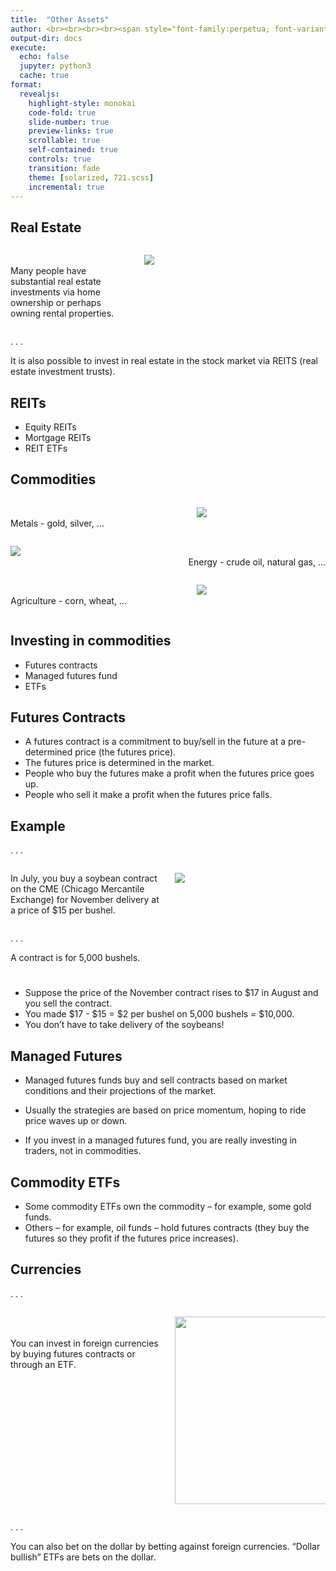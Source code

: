 ```yaml
---
title:  "Other Assets"
author: <br><br><br><br><span style="font-family:perpetua; font-variant:small-caps; color:#606060;">Kerry Back</span><br><br><img src="RiceBusiness-transparent-logo-sm.png"  height=80>
output-dir: docs
execute:
  echo: false
  jupyter: python3
  cache: true
format: 
  revealjs:
    highlight-style: monokai
    code-fold: true
    slide-number: true
    preview-links: true
    scrollable: true
    self-contained: true
    controls: true
    transition: fade
    theme: [solarized, 721.scss]
    incremental: true
---
```


## Real Estate 

:::: {.columns}
::: {.column width="40%"}
<br>
Many people have substantial real estate investments via home ownership or perhaps owning rental properties.
:::
::: {.column width="60%"}
::: {.fragment .fade-up}
![](images/monopoly.jpg)
:::
:::

::::

. . .

It is also possible to invest in real estate in the stock market via REITS (real estate investment trusts).

## REITs

- Equity REITs
- Mortgage REITs
- REIT ETFs

## Commodities 

:::: {.columns}
::: {.column width="60%"}
<br>
Metals - gold, silver, $\ldots$
:::
::: {.column width="20%"}
![](images/goldbars.png)
:::
::: {.column width="20%"}
:::
::::

:::: {.columns}
::: {.column width="20%"}
![](images/oilrig.png)
:::
::: {.column width="60%"}
<br>
<p align=right>
Energy - crude oil, natural gas, $\ldots$
</p>
:::

::::

:::: {.columns}
::: {.column width="60%"}
<br>
Agriculture - corn, wheat, $\ldots$
:::
::: {.column width="20%"}
![](images/corn.png)
:::
::: {.column width="20%"}
:::
::::

## Investing in commodities

- Futures contracts
- Managed futures fund
- ETFs


## Futures Contracts

- A futures contract is a commitment to buy/sell in the future at a pre-determined price (the futures price).
- The futures price is determined in the market.
- People who buy the futures make a profit when the futures price goes up.
- People who sell it make a profit when the futures price falls.


## Example

. . .

:::: {.columns}
::: {.column width="50%"}
In July, you buy a soybean contract on the CME (Chicago Mercantile Exchange) for November delivery at a price of $15 per bushel.
:::
::: {.column width="50%"}
![](images/Soybean.jpg)
:::
::::


. . .

A contract is for 5,000 bushels. 

# 

- Suppose the price of the November contract rises to $17 in August and you sell the contract.
- You made $17 - $15 = $2 per bushel on 5,000 bushels = $10,000.
- You don't have to take delivery of the soybeans!

## Managed Futures

- Managed futures funds buy and sell contracts based on market conditions and their projections of the market.

- Usually the strategies are based on price momentum, hoping to ride price waves up or down.
- If you invest in a managed futures fund, you are really investing in traders, not in commodities.

## Commodity ETFs

- Some commodity ETFs own the commodity -- for example, some gold funds.
- Others -- for example, oil funds -- hold futures contracts (they buy the futures so they profit if the futures price increases).


## Currencies

. . .

:::: {.columns}
::: {.column width="50%"}
<br><br>
You can invest in foreign currencies by buying futures contracts or through an ETF.
:::
::: {.column width="50%"}
<p align=center> <img src="images/foreigncurrencies.jpg" height=300 width=400></p>
:::
::::

 . . .

You can also bet on the dollar by betting against foreign currencies.  "Dollar bullish" ETFs are bets on the dollar.



